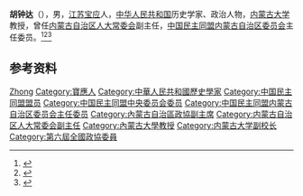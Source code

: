 '''胡钟达'''（{{bd|1919年||2000年|9月10日|catIdx=H胡}}），男，[[江苏|江苏]][[宝应县|宝应]]人，[[中华人民共和国|中华人民共和国]]历史学家、政治人物，[[内蒙古大学|内蒙古大学]]教授，曾任[[内蒙古自治区人大常委会|内蒙古自治区人大常委会]]副主任，[[中国民主同盟内蒙古自治区委员会|中国民主同盟内蒙古自治区委员会]]主任委员。<ref>{{cite book|title=中国普通高等学校教授人名录|author=《中国普通高等学校教授人名录》编写组编|publisher=高等教育出版社|year=1988|isbn=7040006162|location=北京|page=}}</ref><ref>{{Cite book|title=中华人民共和国职官志|author=何虎生, 李耀东, 向常福主编|publisher=中国社会出版社|year=2003|isbn=9787800883934|location=北京|pages=}}</ref><ref>{{Cite web|title=讣　告|url=http://www.gmw.cn/01gmrb/2001-02/02/GB/02%5E18680%5E0%5EGMA2-005.htm|accessdate=2020-08-31|work=光明日报|archive-date=2004-09-24|archive-url=https://web.archive.org/web/20040924152902/http://www.gmw.cn/01gmrb/2001-02/02/GB/02%5E18680%5E0%5EGMA2-005.htm|dead-url=no}}</ref>

== 参考资料 ==
{{reflist}}

{{中国人物小作品}}

{{Authority control}}
{{DEFAULTSORT:Hu胡}}
[[Category:胡姓|Zhong]]
[[Category:寶應人|Category:寶應人]]
[[Category:中華人民共和國歷史學家|Category:中華人民共和國歷史學家]]
[[Category:中国民主同盟盟员|Category:中国民主同盟盟员]]
[[Category:中国民主同盟中央委员会委员|Category:中国民主同盟中央委员会委员]]
[[Category:中国民主同盟内蒙古自治区委员会主任委员|Category:中国民主同盟内蒙古自治区委员会主任委员]]
[[Category:內蒙古自治區政協副主席|Category:內蒙古自治區政協副主席]]
[[Category:内蒙古自治区人大常委会副主任|Category:内蒙古自治区人大常委会副主任]]
[[Category:內蒙古大學教授|Category:內蒙古大學教授]]
[[Category:内蒙古大学副校长|Category:内蒙古大学副校长]]
[[Category:第六屆全國政協委員|Category:第六屆全國政協委員]]